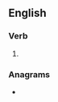 ==English==

===Verb===
{{head|en|verb form}}

# {{en-past of|remunerate}}

===Anagrams===
* {{anagrams|en|a=adeeemnrrtu|renumerated}}